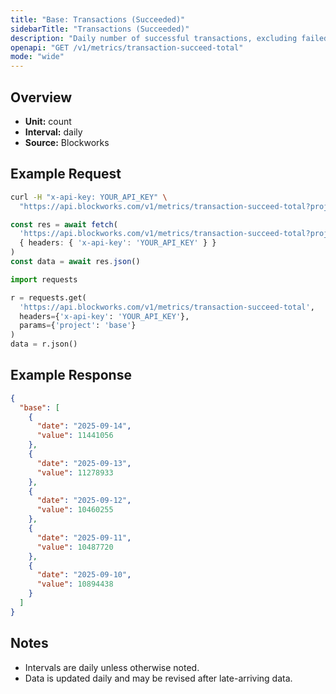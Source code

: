 ```yaml
---
title: "Base: Transactions (Succeeded)"
sidebarTitle: "Transactions (Succeeded)"
description: "Daily number of successful transactions, excluding failed transactions."
openapi: "GET /v1/metrics/transaction-succeed-total"
mode: "wide"
---
```


## Overview

- **Unit:** count
- **Interval:** daily
- **Source:** Blockworks

## Example Request

<CodeGroup>

```bash cURL
curl -H "x-api-key: YOUR_API_KEY" \
  "https://api.blockworks.com/v1/metrics/transaction-succeed-total?project=base"
```

```typescript TypeScript
const res = await fetch(
  'https://api.blockworks.com/v1/metrics/transaction-succeed-total?project=base',
  { headers: { 'x-api-key': 'YOUR_API_KEY' } }
)
const data = await res.json()
```

```python Python
import requests

r = requests.get(
  'https://api.blockworks.com/v1/metrics/transaction-succeed-total',
  headers={'x-api-key': 'YOUR_API_KEY'},
  params={'project': 'base'}
)
data = r.json()
```

</CodeGroup>

## Example Response

```json
{
  "base": [
    {
      "date": "2025-09-14",
      "value": 11441056
    },
    {
      "date": "2025-09-13",
      "value": 11278933
    },
    {
      "date": "2025-09-12",
      "value": 10460255
    },
    {
      "date": "2025-09-11",
      "value": 10487720
    },
    {
      "date": "2025-09-10",
      "value": 10894438
    }
  ]
}
```

## Notes
- Intervals are daily unless otherwise noted.
- Data is updated daily and may be revised after late-arriving data.